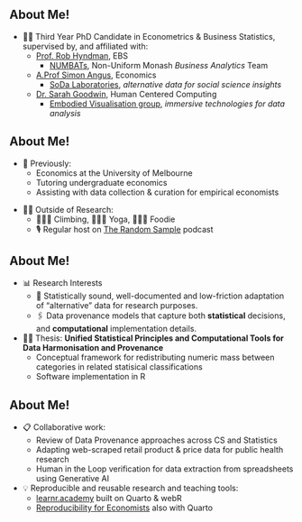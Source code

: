## About Me!

::: incremental
- 👩‍🎓 Third Year PhD Candidate in Econometrics & Business Statistics, supervised by, and affiliated with: 
  - [Prof. Rob Hyndman](https://robjhyndman.com), EBS
    - [NUMBATs](https://numbat.space/about.html), Non-Uniform Monash *Business Analytics* Team
  - [A.Prof Simon Angus](https://research.monash.edu/en/persons/simon-angus), Economics
    - [SoDa Laboratories](https://www.monash.edu/business/impact-labs/soda-labs/about-us), *alternative data for social science insights*
  - [Dr. Sarah Goodwin](https://research.monash.edu/en/persons/sarah-goodwin), Human Centered Computing
    - [Embodied Visualisation group](https://www.monash.edu/it/hcc/embodied-visualisation), *immersive technologies for data analysis*
  <!-- - Also supported by [Monash Data Futures Institute](https://www.monash.edu/data-futures-institute) -->
::: 


## About Me!

::: fragment
- 💱 Previously: 
  - Economics at the University of Melbourne
  - Tutoring undergraduate economics
  - Assisting with data collection & curation for empirical economists
:::
::: fragment
- 👩🏻 Outside of Research:
  - 🧗🏻‍♀️ Climbing, 🧘🏻‍♀️ Yoga, 👩🏻‍🍳 Foodie
  - 🎙️ Regular host on [The Random Sample](https://www.therandomsample.com.au/podcasts/) podcast
:::

## About Me!

::: incremental
- 📊 Research Interests
  - 🌰 Statistically sound, well-documented and low-friction adaptation of "alternative" data for research purposes.
  - 🖇️ Data provenance models that capture both **statistical** decisions, and **computational** implementation details.
- 👩‍🎓 Thesis: **Unified Statistical Principles and Computational Tools for Data Harmonisation and Provenance**
  - Conceptual framework for redistributing numeric mass between categories in related statisical classifications
  - Software implementation in R
:::

## About Me!

::: incremental
- 📋 Collaborative work:
  -  Review of Data Provenance approaches across CS and Statistics
  -  Adapting web-scraped retail product & price data for public health research
  -  Human in the Loop verification for data extraction from spreadsheets using Generative AI
- 💡 Reproducible and reusable research and teaching tools:
  - [learnr.academy](http://learnr.academy/modules/basics.html) built on Quarto & webR
  - [Reproducibility for Economists](https://cynthiahqy.github.io/monash-quarto-aea/) also with Quarto
:::